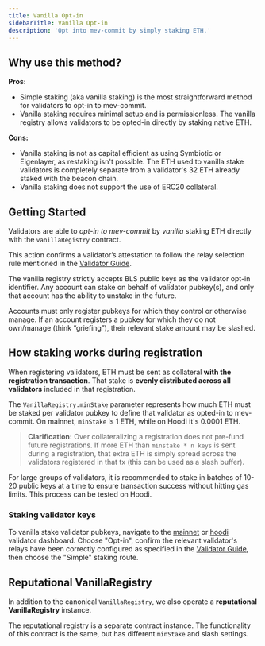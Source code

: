 ```yaml
---
title: Vanilla Opt-in
sidebarTitle: Vanilla Opt-in
description: 'Opt into mev-commit by simply staking ETH.'
---
```


## Why use this method?

**Pros:**

* Simple staking (aka vanilla staking) is the most straightforward method for validators to opt-in to mev-commit.
* Vanilla staking requires minimal setup and is permissionless. The vanilla registry allows validators to be opted-in directly by staking native ETH.

**Cons:**

* Vanilla staking is not as capital efficient as using Symbiotic or Eigenlayer, as restaking isn't possible. The ETH used to vanilla stake validators is completely separate from a validator's 32 ETH already staked with the beacon chain.
* Vanilla staking does not support the use of ERC20 collateral.

## Getting Started

Validators are able to _opt-in to mev-commit_ by _vanilla_ staking ETH directly with the `vanillaRegistry` contract.

This action confirms a validator’s attestation to follow the relay selection rule mentioned in the [Validator Guide](/v1.2.x/get-started/validators/validator-guide#requirements).

The vanilla registry strictly accepts BLS public keys as the validator opt-in identifier. Any account can stake on behalf of validator pubkey(s), and only that account has the ability to unstake in the future.

<Warning>
Accounts must only register pubkeys for which they control or otherwise manage. If an account registers a pubkey for which they do not own/manage (think “griefing”), their relevant stake amount may be slashed.
</Warning>


## How staking works during registration

When registering validators, ETH must be sent as collateral **with the registration transaction**. That stake is **evenly distributed across all validators** included in that registration.

The `VanillaRegistry.minStake` parameter represents how much ETH must be staked per validator pubkey to define that validator as opted-in to mev-commit. On mainnet, `minStake` is 1 ETH, while on Hoodi it's 0.0001 ETH.

> **Clarification:** Over collateralizing a registration does not pre-fund future registrations. If more ETH than `minstake * n keys` is sent during a registration, that extra ETH is simply spread across the validators registered in that tx (this can be used as a slash buffer).


For large groups of validators, it is recommended to stake in batches of 10-20 public keys at a time to ensure transaction success without hitting gas limits. This process can be tested on Hoodi.

    
### Staking validator keys

To vanilla stake validator pubkeys, navigate to the [mainnet](https://validators.mev-commit.xyz/) or [hoodi](https://hoodi.validators.mev-commit.xyz/dashboard) validator dashboard. Choose "Opt-in", confirm the relevant validator's relays have been correctly configured as specified in the [Validator Guide](/v1.2.x/get-started/validators/validator-guide#requirements), then choose the "Simple" staking route.


## Reputational VanillaRegistry

In addition to the canonical `VanillaRegistry`, we also operate a **reputational VanillaRegistry** instance.

The reputational registry is a separate contract instance. The functionality of this contract is the same, but has different `minStake` and slash settings.